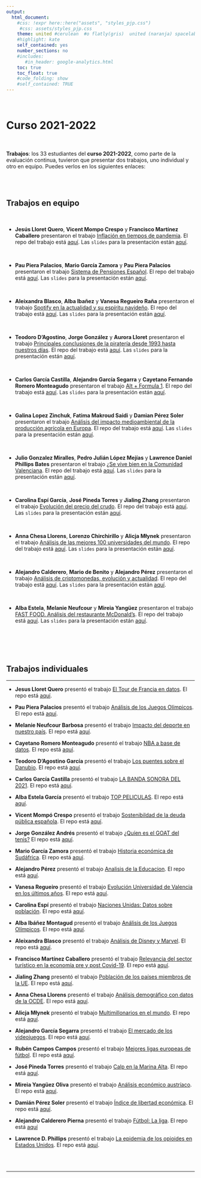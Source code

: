 ```yaml
---
output:
  html_document:
    #css: !expr here::here("assets", "styles_pjp.css") 
     #css: assets/styles_pjp.css
    theme: united #cerulean  #o flatly(gris)  united (naranja) spacelab(azulito) o yeti o faltly o sandstone
    #highlight: kate 
    self_contained: yes
    number_sections: no
    #includes:
       #in_header: google-analytics.html
    toc: true
    toc_float: true
    #code_folding: show
    #self_contained: TRUE
---
```





<br>

# Curso 2021-2022

<br>


<div class = "blue">
**Trabajos**: los 33 estudiantes del **curso 2021-2022**, como parte de la evaluación continua, tuvieron que presentar dos trabajos, uno individual y otro en equipo. Puedes verlos en los siguientes enlaces:
</div>




<br><br>

## Trabajos en equipo

<br>

- **Jesús Lloret Quero**, **Vicent Mompo Crespo** y **Francisco Martínez Caballero** presentaron el trabajo [Inflación en tiempos de pandemia](https://fran2200.github.io/trabajo_BigData_equipo/){target="_blank"}. El repo del trabajo está [aquí](https://github.com/fran2200/trabajo_BigData_equipo){target="_blank"}.  Las `slides` para la presentación están [aquí](https://fran2200.github.io/trabajo_BigData_slides/){target="_blank"}.

<br> 


- **Pau Piera Palacios**, **Mario García Zamora** y **Pau Piera Palacios** presentaron el trabajo [Sistema de Pensiones Español](https://paupiera23.github.io/trabajo_BigData_equipo/){target="_blank"}. El repo del trabajo está [aquí](https://github.com/paupiera23/trabajo_BigData_equipo){target="_blank"}.  Las `slides` para la presentación están [aquí](https://paupiera23.github.io/trabajo_BigData_slides/){target="_blank"}.


<br> 


- **Aleixandra Blasco**, **Alba Ibañez** y **Vanesa Regueiro Raña** presentaron el trabajo [Spotify en la actualidad y su espíritu navideño](https://vanesarr.github.io/trabajo_BigData_equipo/){target="_blank"}. El repo del trabajo está [aquí](https://github.com/vanesarr/trabajo_BigData_equipo){target="_blank"}.  Las `slides` para la presentación están [aquí](https://vanesarr.github.io/trabajo_BigData_slides/){target="_blank"}.

<br> 


- **Teodoro D'Agostino**, **Jorge González** y **Aurora Lloret** presentaron el trabajo [Principales conclusiones de la piratería desde 1993 hasta nuestros días](https://joorge0603.github.io/trabajo_BigData_equipo/){target="_blank"}. El repo del trabajo está [aquí](https://github.com/joorge0603/trabajo_BigData_equipo){target="_blank"}.  Las `slides` para la presentación están [aquí](https://joorge0603.github.io/trabajo_BigData_slides/){target="_blank"}.

<br> 


- **Carlos García Castilla**, **Alejandro García Segarra** y **Cayetano Fernando Romero Monteagudo** presentaron el trabajo [Alt +  Formula 1](https://cayetano108.github.io/trabajo_BigData_equipo/){target="_blank"}. El repo del trabajo está [aquí](https://github.com/cayetano108/trabajo_BigData_equipo){target="_blank"}.  Las `slides` para la presentación están [aquí](https://cayetano108.github.io/trabajo_BigData_slides/){target="_blank"}.

<br> 


- **Galina Lopez Zinchuk**, **Fatima Makroud Saidi** y **Damian Pérez Soler** presentaron el trabajo [Análisis del impacto medioambiental de la producción agrícola en Europa](https://damianps14.github.io/trabajo_BigData_equipo/){target="_blank"}. El repo del trabajo está [aquí](https://github.com/damianps14/trabajo_BigData_equipo){target="_blank"}.  Las `slides` para la presentación están [aquí](https://damianps14.github.io/trabajo_BigData_slides/){target="_blank"}.

<br> 



- **Julio Gonzalez Miralles**, **Pedro Julián López Mejías** y **Lawrence Daniel Phillips Bates** presentaron el trabajo [¿Se vive bien en la Comunidad Valenciana](https://lorenzo1999.github.io/trabajo_BigData_equipo/){target="_blank"}. El repo del trabajo está [aquí](https://github.com/lorenzo1999/trabajo_BigData_equipo){target="_blank"}.  Las `slides` para la presentación están [aquí](https://lorenzo1999.github.io/trabajo_BigData_slides/){target="_blank"}.

<br> 


- **Carolina Espí García**, **José Pineda Torres** y **Jialing Zhang** presentaron el trabajo [Evolución del precio del crudo](https://Pitojo.github.io/trabajo_BigData_equipo/){target="_blank"}. El repo del trabajo está [aquí](https://github.com/Pitojo/trabajo_BigData_equipo){target="_blank"}.  Las `slides` para la presentación están [aquí](https://Pitojo.github.io/trabajo_BigData_slides/){target="_blank"}.

<br> 


- **Anna Chesa Llorens**, **Lorenzo Chirchirillo** y **Alicja Młynek** presentaron el trabajo [Análisis de las mejores 100 universidades del mundo](https://AlicjaMl.github.io/trabajo_BigData_equipo/){target="_blank"}. El repo del trabajo está [aquí](https://github.com/AlicjaMl/trabajo_BigData_equipo){target="_blank"}.  Las `slides` para la presentación están [aquí](https://AlicjaMl.github.io/trabajo_BigData_slides/){target="_blank"}.

<br> 


- **Alejandro Calderero**, **Mario de Benito** y **Alejandro Pérez** presentaron el trabajo [Análisis de criptomonedas, evolución y actualidad](https://alejandrocp00.github.io/trabajo_BigData_equipo/){target="_blank"}. El repo del trabajo está [aquí](https://github.com/alejandrocp00/trabajo_BigData_equipo){target="_blank"}.  Las `slides` para la presentación están [aquí](https://alejandrocp00.github.io/trabajo_BigData_slides/){target="_blank"}.

<br> 


- **Alba Estela**, **Melanie Neufcour** y **Mireia Yangüez** presentaron el trabajo [FAST FOOD. Análisis del restaurante McDonald’s](https://meneuf.github.io/trabajo_BigData_equipo/){target="_blank"}. El repo del trabajo está [aquí](https://github.com/meneuf/trabajo_BigData_equipo){target="_blank"}.  Las `slides` para la presentación están [aquí](https://meneuf.github.io/trabajo_BigData_slides/){target="_blank"}.

<br> 



<br><br>

## Trabajos individuales

------------------


- **Jesus Lloret Quero** presentó el trabajo [El Tour de Francia en datos](https://Jelloque.github.io/trabajo_BigData/){target="_blank"}.  El repo está  [aquí](https://github.com/Jelloque/trabajo_BigData){target="_blank"}.


- **Pau Piera Palacios** presentó el trabajo [Análisis de los Juegos Olímpicos](https://paupiera23.github.io/trabajo_BigData/){target="_blank"}.
El repo está [aquí](https://github.com/paupiera23/trabajo_BigData){target="_blank"}.


- **Melanie Neufcour Barbosa** presentó el trabajo [Impacto del deporte en nuestro país](https://Meneuf.github.io/trabajo_BigData/){target="_blank"}. El repo está [aquí](https://github.com/Meneuf/trabajo_BigData){target="_blank"}.


- **Cayetano Romero Monteagudo** presentó el trabajo [NBA a base de datos](https://cayetano108.github.io/trabajo_BigData/){target="_blank"}.
El repo está [aquí](https://github.com/cayetano108/trabajo_BigData){target="_blank"}.


- **Teodoro D'Agostino García** presentó el trabajo [Los puentes sobre el Danubio](https://teodgstno.github.io/trabajo_BigData/){target="_blank"}.
El repo está [aquí](https://github.com/teodgstno/trabajo_BigData){target="_blank"}.

- **Carlos	García Castilla** presentó el trabajo [LA BANDA SONORA DEL 2021](https://garcas8.github.io/trabajo_BigData/){target="_blank"}. 
El repo está [aquí](https://github.com/garcas8/trabajo_BigData){target="_blank"}.
 

 - **Alba Estela García** presentó el trabajo [TOP PELICULAS](https://albaestela14.github.io/trabajo_BigData/){target="_blank"}.
El repo está
[aquí](https://github.com/albaestela14/trabajo_BigData){target="_blank"}.


- **Vicent Mompó Crespo** presentó el trabajo [Sostenibildad de la deuda pública española](https://VicentMompo.github.io/trabajo_BigData/){target="_blank"}. 
El repo está 
[aquí](https://github.com/VicentMompo/trabajo_BigData){target="_blank"}.

- **Jorge González Andrés** presentó el trabajo [¿Quíen es el GOAT del tenis?](https://joorge0603.github.io/trabajo_BigData/){target="_blank"} 
El repo está 
[aquí](https://github.com/joorge0603/trabajo_BigData){target="_blank"}.

- **Mario García Zamora** presentó el trabajo [Historia económica de Sudáfrica](https://maretegz.github.io/trabajo_BigData/){target="_blank"}. El repo está [aquí](https://github.com/maretegz/trabajo_BigData){target="_blank"}. 


- **Alejandro Pérez** presentó el trabajo [Analisis de la Educacion](https://alejandrouv.github.io/trabajo_BigData/){target="_blank"}. 
El repo está 
[aquí](https://github.com/alejandrouv/trabajo_BigData){target="_blank"}.

- **Vanesa Regueiro** presentó el trabajo [Evolución Universidad de Valencia en los últimos años](https://vanesarr.github.io/trabajo_BigData/){target="_blank"}. 
El repo está 
[aquí](https://github.com/vanesarr/trabajo_BigData){target="_blank"}.

- **Carolina Espí** presentó el trabajo [Naciones Unidas: Datos sobre población](https://caroleg18.github.io/trabajo_BigData/){target="_blank"}. 
El repo está 
[aquí](https://github.com/caroleg18/trabajo_BigData){target="_blank"}.


- **Alba Ibáñez Montagud** presentó el trabajo [Análisis de los Juegos Olímpicos](https://albaibanyez8.github.io/trabajo_BigData/){target="_blank"}. 
El repo está [aquí](https://github.com/albaibanyez8/trabajo_BigData){target="_blank"}.


- **Aleixandra Blasco** presentó el trabajo [Análisis de Disney y Marvel](https://AleixandraB.github.io/trabajo_BigData/){target="_blank"}. 
El repo está [aquí](https://github.com/AleixandraB/trabajo_BigData){target="_blank"}.


- **Francisco Martínez Caballero** presentó el trabajo [Relevancia del sector turístico en la economía pre y post Covid-19](https://fran2200.github.io/trabajo_BigData/){target="_blank"}.
El repo está [aquí](https://github.com/fran2200/trabajo_BigData){target="_blank"}.

- **Jialing Zhang** presentó el trabajo [Población de los países miembros de la UE](https://jalizh.github.io/trabajo_BigData/){target="_blank"}. 
El repo está [aquí](https://github.com/jalizh/trabajo_BigData){target="_blank"}.

- **Anna Chesa Llorens** presentó el trabajo [Análisis demográfico con datos de la OCDE](https://annachesa.github.io/trabajo_BigData/){target="_blank"}. El repo está [aquí](https://github.com/annachesa/trabajo_BigData){target="_blank"}.

- **Alicja Młynek** presentó el trabajo [Multimillonarios en el mundo](https://alicjaml.github.io/trabajo_BigData/){target="_blank"}. 
El repo está [aquí](https://github.com/AlicjaMl/trabajo_BigData){target="_blank"}.

- **Alejandro García Segarra** presentó el trabajo [El mercado de los videojuegos](https://agarse4.github.io/trabajo_BigData/){target="_blank"}. 
El repo está [aquí](https://github.com/agarse4/trabajo_BigData){target="_blank"}.

- **Rubén Campos Campos** presentó el trabajo [Mejores ligas europeas de fútbol](https://Rucamcam.github.io/trabajo_BigData/){target="_blank"}. 
El repo está [aquí](https://github.com/Rucamcam/trabajo_BigData){target="_blank"}.


- **José Pineda Torres** presentó el trabajo [Calp en la Marina Alta](https://pitojo.github.io/trabajo_BigData/){target="_blank"}. 
El repo está [aquí](https://github.com/pitojo/trabajo_BigData){target="_blank"}.

- **Mireia Yangüez Oliva** presentó el trabajo [Análisis económico austríaco](https://mireiayanguez.github.io/trabajo_BigData/){target="_blank"}. 
El repo está [aquí](https://github.com/mireiayanguez/trabajo_BigData){target="_blank"}.

- **Damián Pérez Soler** presentó el trabajo [Índice de libertad económica](https://damianps14.github.io/trabajo_BigData/){target="_blank"}. 
El repo está [aquí](https://github.com/damianps14/trabajo_BigData){target="_blank"}.

- **Alejandro Calderero Pierna** presentó el trabajo [Fútbol: La liga](https://alejandrocp00.github.io/trabajo_BigData/){target="_blank"}. 
El repo está [aquí](https://github.com/alejandrocp00/trabajo_BigData){target="_blank"}

- **Lawrence D. Phillips** presentó el trabajo [La epidemia de los opioides en Estados Unidos](https://lorenzo1999.github.io/trabajo_BigData/){target="_blank"}.
El repo está [aquí](https://github.com/lorenzo1999/trabajo_BigData){target="_blank"}.


<br><br>


------------------------

<div class="tocify-extend-page" data-unique="tocify-extend-page" style="height: 0;"></div>
